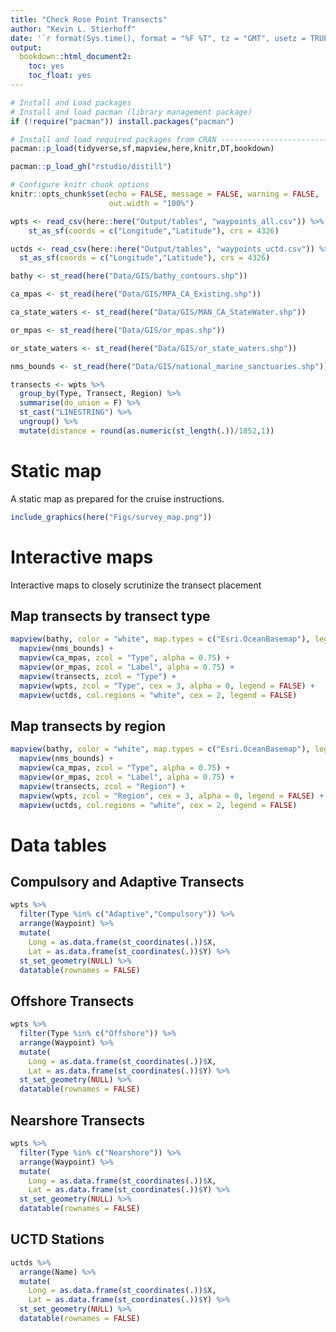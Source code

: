 ```yaml
---
title: "Check Rose Point Transects"
author: "Kevin L. Stierhoff"
date: '`r format(Sys.time(), format = "%F %T", tz = "GMT", usetz = TRUE)`'
output:
  bookdown::html_document2:
    toc: yes
    toc_float: yes
---
```


```r
# Install and Load packages
# Install and load pacman (library management package)
if (!require("pacman")) install.packages("pacman")

# Install and load required packages from CRAN ---------------------------------
pacman::p_load(tidyverse,sf,mapview,here,knitr,DT,bookdown)

pacman::p_load_gh("rstudio/distill")

# Configure knitr chunk options
knitr::opts_chunk$set(echo = FALSE, message = FALSE, warning = FALSE,
                      out.width = "100%")
```

```r
wpts <- read_csv(here::here("Output/tables", "waypoints_all.csv")) %>% 
    st_as_sf(coords = c("Longitude","Latitude"), crs = 4326)

uctds <- read_csv(here::here("Output/tables", "waypoints_uctd.csv")) %>% 
  st_as_sf(coords = c("Longitude","Latitude"), crs = 4326)

bathy <- st_read(here("Data/GIS/bathy_contours.shp"))

ca_mpas <- st_read(here("Data/GIS/MPA_CA_Existing.shp"))

ca_state_waters <- st_read(here("Data/GIS/MAN_CA_StateWater.shp"))

or_mpas <- st_read(here("Data/GIS/or_mpas.shp"))

or_state_waters <- st_read(here("Data/GIS/or_state_waters.shp"))

nms_bounds <- st_read(here("Data/GIS/national_marine_sanctuaries.shp"))

transects <- wpts %>% 
  group_by(Type, Transect, Region) %>% 
  summarise(do_union = F) %>% 
  st_cast("LINESTRING") %>% 
  ungroup() %>% 
  mutate(distance = round(as.numeric(st_length(.))/1852,1))
```

# Static map
A static map as prepared for the cruise instructions.

```r
include_graphics(here("Figs/survey_map.png"))
```


# Interactive maps
Interactive maps to closely scrutinize the transect placement

## Map transects by transect type

```r
mapview(bathy, color = "white", map.types = c("Esri.OceanBasemap"), legend = FALSE) + 
  mapview(nms_bounds) +
  mapview(ca_mpas, zcol = "Type", alpha = 0.75) +
  mapview(or_mpas, zcol = "Label", alpha = 0.75) +
  mapview(transects, zcol = "Type") + 
  mapview(wpts, zcol = "Type", cex = 3, alpha = 0, legend = FALSE) + 
  mapview(uctds, col.regions = "white", cex = 2, legend = FALSE)
```

## Map transects by region

```r
mapview(bathy, color = "white", map.types = c("Esri.OceanBasemap"), legend = FALSE) + 
  mapview(nms_bounds) +
  mapview(ca_mpas, zcol = "Type", alpha = 0.75) +
  mapview(or_mpas, zcol = "Label", alpha = 0.75) +
  mapview(transects, zcol = "Region") + 
  mapview(wpts, zcol = "Region", cex = 3, alpha = 0, legend = FALSE) + 
  mapview(uctds, col.regions = "white", cex = 2, legend = FALSE)
```

# Data tables
## Compulsory and Adaptive Transects

```r
wpts %>% 
  filter(Type %in% c("Adaptive","Compulsory")) %>% 
  arrange(Waypoint) %>%
  mutate(
    Long = as.data.frame(st_coordinates(.))$X,
    Lat = as.data.frame(st_coordinates(.))$Y) %>% 
  st_set_geometry(NULL) %>% 
  datatable(rownames = FALSE)
```

## Offshore Transects

```r
wpts %>% 
  filter(Type %in% c("Offshore")) %>% 
  arrange(Waypoint) %>%
  mutate(
    Long = as.data.frame(st_coordinates(.))$X,
    Lat = as.data.frame(st_coordinates(.))$Y) %>% 
  st_set_geometry(NULL) %>% 
  datatable(rownames = FALSE)
```

## Nearshore Transects

```r
wpts %>% 
  filter(Type %in% c("Nearshore")) %>% 
  arrange(Waypoint) %>%
  mutate(
    Long = as.data.frame(st_coordinates(.))$X,
    Lat = as.data.frame(st_coordinates(.))$Y) %>% 
  st_set_geometry(NULL) %>% 
  datatable(rownames = FALSE)
```

## UCTD Stations

```r
uctds %>% 
  arrange(Name) %>%
  mutate(
    Long = as.data.frame(st_coordinates(.))$X,
    Lat = as.data.frame(st_coordinates(.))$Y) %>% 
  st_set_geometry(NULL) %>% 
  datatable(rownames = FALSE)
```
